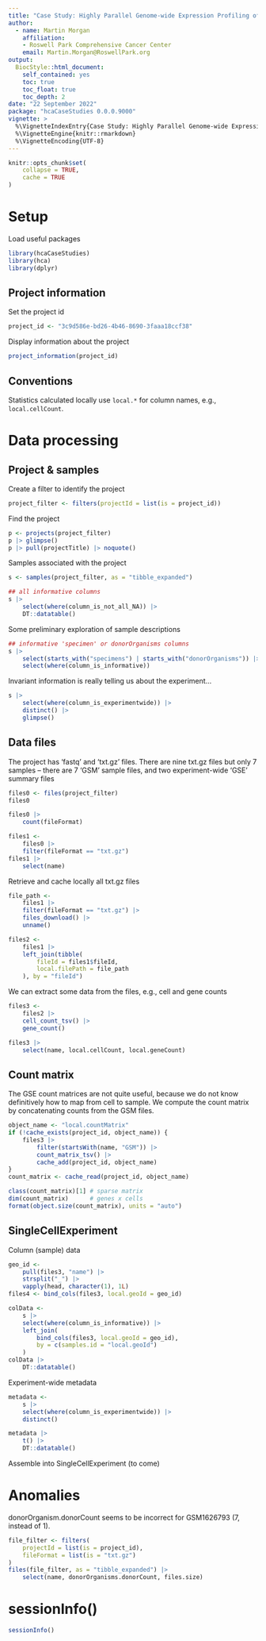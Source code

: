 ```yaml
---
title: "Case Study: Highly Parallel Genome-wide Expression Profiling of Individual Cells Using Nanoliter Droplets"
author:
  - name: Martin Morgan
    affiliation:
    - Roswell Park Comprehensive Cancer Center
    email: Martin.Morgan@RoswellPark.org
output:
  BiocStyle::html_document:
    self_contained: yes
    toc: true
    toc_float: true
    toc_depth: 2
date: "22 September 2022"
package: "hcaCaseStudies 0.0.0.9000"
vignette: >
  %\VignetteIndexEntry{Case Study: Highly Parallel Genome-wide Expression Profiling of Individual Cells Using Nanoliter Droplets}
  %\VignetteEngine{knitr::rmarkdown}
  %\VignetteEncoding{UTF-8}
---
```


```r
knitr::opts_chunk$set(
    collapse = TRUE,
    cache = TRUE
)
```

# Setup

Load useful packages

```r
library(hcaCaseStudies)
library(hca)
library(dplyr)
```

## Project information

Set the project id

```r
project_id <- "3c9d586e-bd26-4b46-8690-3faaa18ccf38"
```

Display information about the project

```r
project_information(project_id)
```

## Conventions

Statistics calculated locally use `local.*` for column names, e.g.,
`local.cellCount`.

# Data processing

## Project & samples

Create a filter to identify the project

```r
project_filter <- filters(projectId = list(is = project_id))
```

Find the project

```r
p <- projects(project_filter)
p |> glimpse()
p |> pull(projectTitle) |> noquote()
```

Samples associated with the project

```r
s <- samples(project_filter, as = "tibble_expanded")

## all informative columns
s |>
    select(where(column_is_not_all_NA)) |>
    DT::datatable()
```

Some preliminary exploration of sample descriptions

```r
## informative 'specimen' or donorOrganisms columns
s |>
    select(starts_with("specimens") | starts_with("donorOrganisms")) |>
    select(where(column_is_informative))
```

Invariant information is really telling us about the
experiment...

```r
s |>
    select(where(column_is_experimentwide)) |>
    distinct() |>
    glimpse()
```

## Data files

The project has 'fastq' and 'txt.gz' files. There are nine txt.gz
files but only 7 samples -- there are 7 'GSM' sample files, and two
experiment-wide 'GSE' summary files

```r
files0 <- files(project_filter)
files0

files0 |>
    count(fileFormat)

files1 <-
    files0 |>
    filter(fileFormat == "txt.gz")
files1 |>
    select(name)
```

Retrieve and cache locally all txt.gz files

```r
file_path <-
    files1 |>
    filter(fileFormat == "txt.gz") |>
    files_download() |>
    unname()

files2 <-
    files1 |>
    left_join(tibble(
        fileId = files1$fileId,
        local.filePath = file_path
    ), by = "fileId")
```

We can extract some data from the files, e.g., cell and gene counts

```r
files3 <-
    files2 |>
    cell_count_tsv() |>
    gene_count()

files3 |>
    select(name, local.cellCount, local.geneCount)
```

## Count matrix

The GSE count matrices are not quite useful, because we do not know
definitively how to map from cell to sample. We compute the count
matrix by concatenating counts from the GSM files.

```r
object_name <- "local.countMatrix"
if (!cache_exists(project_id, object_name)) {
    files3 |>
        filter(startsWith(name, "GSM")) |>
        count_matrix_tsv() |>
        cache_add(project_id, object_name)
}
count_matrix <- cache_read(project_id, object_name)

class(count_matrix)[1] # sparse matrix
dim(count_matrix)      # genes x cells
format(object.size(count_matrix), units = "auto")
```

## SingleCellExperiment

Column (sample) data

```r
geo_id <-
    pull(files3, "name") |>
    strsplit("_") |>
    vapply(head, character(1), 1L)
files4 <- bind_cols(files3, local.geoId = geo_id)

colData <-
    s |>
    select(where(column_is_informative)) |>
    left_join(
        bind_cols(files3, local.geoId = geo_id),
        by = c(samples.id = "local.geoId")
    )
colData |>
    DT::datatable()
```

Experiment-wide metadata

```r
metadata <-
    s |>
    select(where(column_is_experimentwide)) |>
    distinct()

metadata |>
    t() |>
    DT::datatable()
```

Assemble into SingleCellExperiment (to come)

# Anomalies

donorOrganism.donorCount seems to be incorrect for GSM1626793 (7,
instead of 1).

```r
file_filter <- filters(
    projectId = list(is = project_id),
    fileFormat = list(is = "txt.gz")
)
files(file_filter, as = "tibble_expanded") |>
    select(name, donorOrganisms.donorCount, files.size)
```

# sessionInfo() {.unnumbered}

```r
sessionInfo()
```

